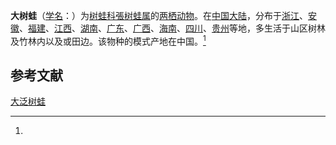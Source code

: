 {{Speciesbox
| name = 大树蛙
| image = Chinese Gliding Frog (Rhacophorus dennysi), CMN.jpg
| status = LC 
| status_system = IUCN3.1
| status_ref = <ref>van Dijk, P.P., Truong, N.Q., Stuart, B., Lau, M.W.N., Baorong, G., Huiqing, G. & Datong, Y. (2004).  [http://www.iucnredlist.org/search/details.php/58987/all ''Rhacophorus dennysi''].   [http://www.iucnredlist.org 2006 IUCN Red List of Threatened Species. ] {{Wayback|url=http://www.iucnredlist.org/ |date=20140627000000 }}  Downloaded on 23 July 2007.</ref>
| genus = Polypedates
| species = dennysi
| authority = (Blanford, 1881)<ref name='id5031'>{{cite web| url =http://www.bioinfo.cn/db05/BjdwSpecies.php?action=view&id=5031| title =大树蛙| work =《中国动物物种编目数据库》| publisher =中国科学院微生物研究所| author =中国科学院动物研究所| accessdate =2009-04-11| deadurl =yes| archiveurl =https://web.archive.org/web/20160305092227/http://www.bioinfo.cn/db05/BjdwSpecies.php?action=view&id=5031| archivedate =2016-03-05}}</ref>
}}

'''大树蛙'''（[[学名|学名]]：{{lang|la|''Zhangixalus dennysi''}}）为[[树蛙科|树蛙科]][[張树蛙属|張树蛙属]]的[[两栖动物|两栖动物]]。在[[中国大陆|中国大陆]]，分布于[[浙江|浙江]]、[[安徽|安徽]]、[[福建|福建]]、[[江西|江西]]、[[湖南|湖南]]、[[广东|广东]]、[[广西|广西]]、[[海南|海南]]、[[四川|四川]]、[[贵州|贵州]]等地，多生活于山区树林及竹林内以及或田边。该物种的模式产地在中国。<ref name='id5031'/>

== 参考文献 ==
{{reflist}}

{{Wikispecies|Polypedates dennysi}}
{{Taxonbar|from=Q2707104}}

[[Category:泛树蛙属|大泛树蛙]]


{{amphibian-stub}}